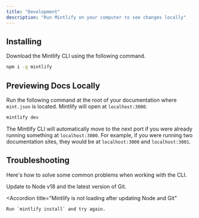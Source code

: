```yaml
---
title: "Development"
description: "Run Mintlify on your computer to see changes locally"
---
```


## Installing

Download the Mintlify <Tooltip tip="Command-line Interface">CLI</Tooltip> using the following command.

```bash Terminal
npm i -g mintlify
```

## Previewing Docs Locally

Run the following command at the root of your documentation where `mint.json` is located. Mintlify will open at `localhost:3000`.

```bash Terminal
mintlify dev
```

<Tip>

The Mintlify CLI will automatically move to the next port if you were already running something at `localhost:3000`. For example, if you were running two documentation sites, they would be at `localhost:3000` and `localhost:3001`.

</Tip>

## Troubleshooting

Here's how to solve some common problems when working with the CLI.

<AccordionGroup>
  <Accordion title="Mintlify is not loading">
    Update to Node v18 and the latest version of Git.
  </Accordion>

  <Accordion
    title="Mintlify is not loading after updating Node and Git"
  >
    Run `mintlify install` and try again.
  </Accordion>
</AccordionGroup>
